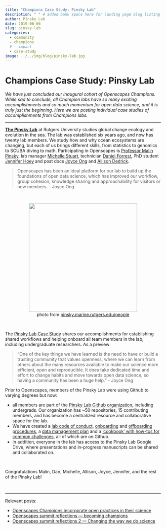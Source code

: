 ```yaml
---
title: "Champions Case Study: Pinsky Lab"
description: " " # added bank space here for landing page blog listing (will print first few lines of blog if not)
author: Pinsky Lab
date: 2019-06-06
slug: pinsky-lab
categories:
  - community
  - champions
  # - impact
  - case-study  
image: ../../img/blog/pinsky-lab.jpg
---
```


# Champions Case Study: Pinsky Lab 

*We have just concluded our inaugural cohort of Openscapes Champions. While sad to conclude, all Champion labs have so many exciting accomplishments and so much momentum for open data science, and it is truly just the beginning. Here we are posting individual case studies of accomplishments from Champions labs.*

---

[**The Pinsky Lab**](http://pinsky.marine.rutgers.edu/) at Rutgers University studies global change ecology and evolution in the sea. The lab was established six years ago, and now has twenty lab members. We study how and why ocean ecosystems are changing, but each of us brings different skills, from statistics to genomics to SCUBA diving to math. Participating in Openscapes is [Professor Malin Pinsky](http://pinsky.marine.rutgers.edu/people/malin-pinsky/), lab manager [Michelle Stuart](http://pinsky.marine.rutgers.edu/people/michelle-stuart/), technician [Daniel Forrest](https://github.com/df511), PhD student [Jennifer Hoey](https://marine.rutgers.edu/~jahoey/) and post docs [Joyce Ong](https://scholar.google.com/citations?user=BLU4J8QAAAAJ&hl=en) and [Allison Dedrick](https://agdedrick.weebly.com/).

> Openscapes has been an ideal platform for our lab to build up the foundations of open data science, which has improved our workflow, group cohesion, knowledge sharing and approachability for visitors or new members. - Joyce Ong

<br> 

<center>
  <a><img src="/img/blog/pinsky-lab.jpg" width="350px"></a>
  <figcaption>photo from [pinsky.marine.rutgers.edu/people](http://pinsky.marine.rutgers.edu/people/)</figcaption>
</center>

<br>

The [Pinsky Lab Case Study](https://docs.google.com/document/d/1sO6S-dXEf9d9EH09qvnqDc_JY9SKLF3O2Ai5ktHqJi4/edit?ts=5cf92e78#) shares our accomplishments for establishing shared workflows and helping onboard all team members in the lab, including undergraduate researchers. As a preview: 

> "One of the key things we have learned is the need to have or build a trusting community that values openness, where we can learn from others about the many resources available to make our science more efficient, open and reproducible. It does take dedicated time and effort to change habits and move towards open data science, so having a community has been a huge help." - Joyce Ong

Prior to Openscapes, members of the Pinsky Lab were using Github to varying degrees but now:

- all members are part of the [Pinsky Lab Github organization](https://github.com/pinskylab), including undergrads. Our organization has ~50 repositories, 15 contributing members, and has become a centralized resource and collaborative space for the lab. 
- We have created a [lab code of conduct](https://docs.google.com/document/d/e/2PACX-1vSBKYZVmIAtyDjc7QiEbggeiVJmUmFw3P8Tf0HAB_VZuYMSzAQAR3CphP2bfrHWohW2oCDkDPFM7_oD/pub), [onboarding](https://github.com/pinskylab/how_we_work/blob/master/onboarding.md ) and [offboarding procedures](https://github.com/pinskylab/how_we_work/blob/master/offboarding.md), a [data management plan](https://github.com/pinskylab/how_we_work/blob/master/data-management.md) and a [‘cookbook’ with how-tos for common challenges](https://github.com/pinskylab/pinskylab_methods/blob/master/cookbook.md), all of which are on Github. 
- In addition, everyone in the lab has access to the Pinsky Lab Google Drive, where presentations and in-progress manuscripts can be shared and collaborated on.

<br>

Congratulations Malin, Dan, Michelle, Allison, Joyce, Jennifer, and the rest of the Pinsky Lab! 

<br>

---

Relevant posts: 

- [Openscapes Champions incorporate open practices in their science](https://www.openscapes.org/blog/2019/03/27/champions-incorporate-open-science/)
- [Openscapes summit reflections — becoming champions](https://www.openscapes.org/blog/2019/04/08/summit-reflections1/)
- [Openscapes summit reflections 2 — Changing the way we do science](https://www.openscapes.org/blog/2019/04/25/summit-reflections2/)

<br>


